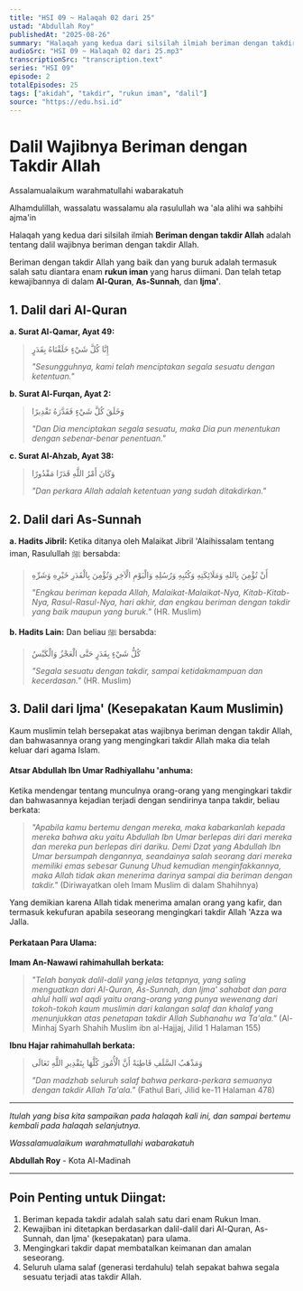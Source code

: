 ```yaml
---
title: "HSI 09 ~ Halaqah 02 dari 25"
ustad: "Abdullah Roy"
publishedAt: "2025-08-26"
summary: "Halaqah yang kedua dari silsilah ilmiah beriman dengan takdir Allah adalah tentang dalil wajibnya beriman dengan takdir Allah."
audioSrc: "HSI 09 ~ Halaqah 02 dari 25.mp3"
transcriptionSrc: "transcription.text"
series: "HSI 09"
episode: 2
totalEpisodes: 25
tags: ["akidah", "takdir", "rukun iman", "dalil"]
source: "https://edu.hsi.id"
---
```


# Dalil Wajibnya Beriman dengan Takdir Allah

Assalamualaikum warahmatullahi wabarakatuh

Alhamdulillah, wassalatu wassalamu ala rasulullah wa 'ala alihi wa sahbihi ajma'in

Halaqah yang kedua dari silsilah ilmiah **Beriman dengan takdir Allah** adalah tentang dalil wajibnya beriman dengan takdir Allah.

Beriman dengan takdir Allah yang baik dan yang buruk adalah termasuk salah satu diantara enam **rukun iman** yang harus diimani. Dan telah tetap kewajibannya di dalam **Al-Quran**, **As-Sunnah**, dan **Ijma'**.

## 1. Dalil dari Al-Quran

**a. Surat Al-Qamar, Ayat 49:**
> إِنَّا كُلَّ شَيْءٍ خَلَقْنَاهُ بِقَدَرٍ
>
> *"Sesungguhnya, kami telah menciptakan segala sesuatu dengan ketentuan."*

**b. Surat Al-Furqan, Ayat 2:**
> وَخَلَقَ كُلَّ شَيْءٍ فَقَدَّرَهُ تَقْدِيرًا
>
> *"Dan Dia menciptakan segala sesuatu, maka Dia pun menentukan dengan sebenar-benar penentuan."*

**c. Surat Al-Ahzab, Ayat 38:**
> وَكَانَ أَمْرُ اللَّهِ قَدَرًا مَقْدُورًا
>
> *"Dan perkara Allah adalah ketentuan yang sudah ditakdirkan."*

## 2. Dalil dari As-Sunnah

**a. Hadits Jibril:**
Ketika ditanya oleh Malaikat Jibril 'Alaihissalam tentang iman, Rasulullah ﷺ bersabda:
> أَنْ تُؤْمِنَ بِاللهِ وَمَلَائِكَتِهِ وَكُتُبِهِ وَرُسُلِهِ وَالْيَوْمِ الْآخِرِ وَتُؤْمِنَ بِالْقَدَرِ خَيْرِهِ وَشَرِّهِ
>
> *"Engkau beriman kepada Allah, Malaikat-Malaikat-Nya, Kitab-Kitab-Nya, Rasul-Rasul-Nya, hari akhir, dan engkau beriman dengan takdir yang baik maupun yang buruk."* (HR. Muslim)

**b. Hadits Lain:**
Dan beliau ﷺ bersabda:
> كُلُّ شَيْءٍ بِقَدَرٍ حَتَّى الْعَجْزُ وَالْكَيْسُ
>
> *"Segala sesuatu dengan takdir, sampai ketidakmampuan dan kecerdasan."* (HR. Muslim)

## 3. Dalil dari Ijma' (Kesepakatan Kaum Muslimin)

Kaum muslimin telah bersepakat atas wajibnya beriman dengan takdir Allah, dan bahwasannya orang yang mengingkari takdir Allah maka dia telah keluar dari agama Islam.

#### **Atsar Abdullah Ibn Umar Radhiyallahu 'anhuma:**

Ketika mendengar tentang munculnya orang-orang yang mengingkari takdir dan bahwasannya kejadian terjadi dengan sendirinya tanpa takdir, beliau berkata:
> *"Apabila kamu bertemu dengan mereka, maka kabarkanlah kepada mereka bahwa aku yaitu Abdullah Ibn Umar berlepas diri dari mereka dan mereka pun berlepas diri dariku. Demi Dzat yang Abdullah Ibn Umar bersumpah dengannya, seandainya salah seorang dari mereka memiliki emas sebesar Gunung Uhud kemudian menginfakkannya, maka Allah tidak akan menerima darinya sampai dia beriman dengan takdir."* (Diriwayatkan oleh Imam Muslim di dalam Shahihnya)

Yang demikian karena Allah tidak menerima amalan orang yang kafir, dan termasuk kekufuran apabila seseorang mengingkari takdir Allah 'Azza wa Jalla.

#### **Perkataan Para Ulama:**

**Imam An-Nawawi rahimahullah berkata:**
> *"Telah banyak dalil-dalil yang jelas tetapnya, yang saling menguatkan dari Al-Quran, As-Sunnah, dan Ijma' sahabat dan para ahlul halli wal aqdi yaitu orang-orang yang punya wewenang dari tokoh-tokoh kaum muslimin dari kalangan salaf dan khalaf yang menunjukkan atas penetapan takdir Allah Subhanahu wa Ta'ala."* (Al-Minhaj Syarh Shahih Muslim ibn al-Hajjaj, Jilid 1 Halaman 155)

**Ibnu Hajar rahimahullah berkata:**
> وَمَذْهَبُ السَّلَفِ قَاطِبَةً أَنَّ الْأُمُورَ كُلَّهَا بِتَقْدِيرِ اللَّهِ تَعَالَى
>
> *"Dan madzhab seluruh salaf bahwa perkara-perkara semuanya dengan takdir Allah Ta'ala."* (Fathul Bari, Jilid ke-11 Halaman 478)

---

*Itulah yang bisa kita sampaikan pada halaqah kali ini, dan sampai bertemu kembali pada halaqah selanjutnya.*

*Wassalamualaikum warahmatullahi wabarakatuh*

**Abdullah Roy** - Kota Al-Madinah

---

## Poin Penting untuk Diingat:

1.  Beriman kepada takdir adalah salah satu dari enam Rukun Iman.
2.  Kewajiban ini ditetapkan berdasarkan dalil-dalil dari Al-Quran, As-Sunnah, dan Ijma' (kesepakatan) para ulama.
3.  Mengingkari takdir dapat membatalkan keimanan dan amalan seseorang.
4.  Seluruh ulama salaf (generasi terdahulu) telah sepakat bahwa segala sesuatu terjadi atas takdir Allah.